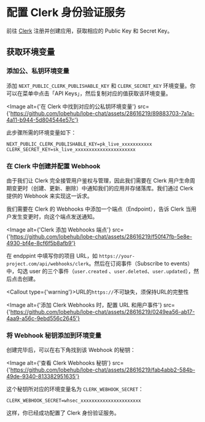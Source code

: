 # 配置 Clerk 身份验证服务

前往 [Clerk](https://clerk.com?utm_source=lobehub&utm_medium=docs) 注册并创建应用，获取相应的 Public Key 和 Secret Key。

## 获取环境变量

<Steps>

### 添加公、私钥环境变量

添加 `NEXT_PUBLIC_CLERK_PUBLISHABLE_KEY` 和 `CLERK_SECRET_KEY` 环境变量。你可以在菜单中点击「API Keys」，然后复制对应的值获取该环境变量。

<Image
  alt={'在 Clerk 中找到对应的公私钥环境变量'}
  src={'https://github.com/lobehub/lobe-chat/assets/28616219/89883703-7a1a-4a11-b944-5d804544e57c'}
></Image>

此步骤所需的环境变量如下：

```shell
NEXT_PUBLIC_CLERK_PUBLISHABLE_KEY=pk_live_xxxxxxxxxxx
CLERK_SECRET_KEY=sk_live_xxxxxxxxxxxxxxxxxxxxxx
```

### 在 Clerk 中创建并配置 Webhook

由于我们让 Clerk 完全接管用户鉴权与管理，因此我们需要在 Clerk 用户生命周期变更时（创建、更新、删除）中通知我们的应用并存储落库。我们通过 Clerk 提供的 Webhook 来实现这一诉求。

我们需要在 Clerk 的 Webhooks 中添加一个端点（Endpoint），告诉 Clerk 当用户发生变更时，向这个端点发送通知。

<Image
  alt={'Clerk 添加 Webhooks 端点'}
  src={'https://github.com/lobehub/lobe-chat/assets/28616219/f50f47fb-5e8e-4930-bf4e-8cf6f5b8afb9'}
></Image>

在 endppint 中填写你的项目 URL，如 `https://your-project.com/api/webhooks/clerk`。然后在订阅事件（Subscribe to events）中，勾选 user 的三个事件（`user.created` 、`user.deleted`、`user.updated`），然后点击创建。

<Callout type={'warning'}>URL的`https://`不可缺失，须保持URL的完整性</Callout>

<Image
  alt={'添加 Clerk Webhooks 时，配置 URL 和用户事件'}
  src={'https://github.com/lobehub/lobe-chat/assets/28616219/0249ea56-ab17-4aa9-a56c-9ebd556c2645'}
></Image>

### 将 Webhook 秘钥添加到环境变量

创建完毕后，可以在右下角找到该 Webhook 的秘钥：

<Image
  alt={'查看 Clerk Webhooks 秘钥'}
  src={'https://github.com/lobehub/lobe-chat/assets/28616219/fab4abb2-584b-49de-9340-813382951635'}
></Image>

这个秘钥所对应的环境变量名为 `CLERK_WEBHOOK_SECRET`：

```shell
CLERK_WEBHOOK_SECRET=whsec_xxxxxxxxxxxxxxxxxxxxxx
```

</Steps>

这样，你已经成功配置了 Clerk 身份验证服务。
